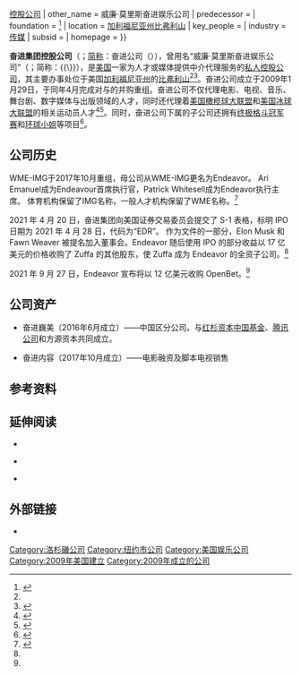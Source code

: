 {{NoteTA
|G1 = Organization
|G2 = People
}}

{{Infobox company
| name        = 奋进集团控股公司
| name_en     = Endeavor Group Holdings, Inc. 
| logo        = File:Endeavor Group logo.svg
| logo_size   = 280px
| type        = [[私人公司|私人公司]]{{\}}[[控股公司|控股公司]]
| other_name  = 威廉·莫里斯奋进娱乐公司
| predecessor = {{Plain list|
* {{Link-en|威廉·莫里斯事务所|William Morris Agency}}
* {{Link-en|奋进人才事务所|Endeavor Talent Agency}}
}}
| foundation  = {{Start date and age|df=yes|2009|01|29}}<ref name="Bloomberg">{{cite web |title=Endeavor Group Holdings Inc |url=https://www.bloomberg.com/profile/company/EDR:US |publisher=[[彭博社|彭博社]] |accessdate=2020-03-25 |archive-date=2021-03-01 |archive-url=https://web.archive.org/web/20210301132039/https://www.bloomberg.com/profile/company/EDR:US |dead-url=no }}</ref>
| location    = {{USA}}[[加利福尼亚州|加利福尼亚州]][[比弗利山|比弗利山]]
| key_people  = {{Plain list|
* {{Link-en|阿里·伊曼纽尔|Ari Emanuel}}<small>（[[首席执行官|首席执行官]]）</small>
* {{Link-en|帕特里克·怀特塞尔|Patrick Whitesell}}<small>（[[董事长|执行董事长]]）</small>
* 杰森·卢布林<small>（[[首席财务官|首席财务官]]）</small>
}}
| industry    = [[传媒|传媒]]
| subsid      = {{Plain list|
* [[国际管理集团|国际管理集团]]
* {{Link-en|速法|Zuffa}}
* [[职业骑牛大赛|职业骑牛大赛]]
* [[环球小姐|环球小姐]]
* {{Link-en|奋进流媒体|Endeavor Streaming}}
}}
| homepage    = {{URL|http://www.endeavorco.com/}}
}}

'''奋进集团控股公司'''（{{Lang-en|Endeavor Group Holdings, Inc.}}；[[简称|简称]]：奋进公司（{{lang|en|Endeavor}}）），曾用名“威廉·莫里斯奋进娱乐公司”（{{lang|en|William Morris Endeavor Entertainment}}；简称：{{lang|en|WME}}{{\}}{{lang|en|WME-IMG}}），是[[美国|美国]]一家为人才或媒体提供中介代理服务的[[私人公司|私人]][[控股公司|控股公司]]，其主要办事处位于美国[[加利福尼亚州|加利福尼亚州]]的[[比弗利山|比弗利山]]<ref name="Bloomberg" /><ref>{{cite web |author1=Dave Sebastian |title=Endeavor Group Could Raise $712 Million in IPO |url=https://www.wsj.com/articles/endeavor-group-could-raise-712-million-in-ipo-11568637025 |publisher=[[华尔街日报|华尔街日报]] |accessdate=2020-03-25 |archive-date=2020-09-19 |archive-url=https://web.archive.org/web/20200919030422/https://www.wsj.com/articles/endeavor-group-could-raise-712-million-in-ipo-11568637025 |dead-url=no }}</ref>。奋进公司成立于2009年1月29日，于同年4月完成对{{Link-en|威廉·莫里斯事务所|William Morris Agency}}与{{Link-en|奋进人才事务所|Endeavor Talent Agency}}的并购重组。奋进公司不仅代理电影、电视、音乐、舞台剧、数字媒体与出版领域的人才，同时还代理着[[國家美式橄欖球聯盟|美国橄榄球大联盟]]和[[國家冰球聯盟|美国冰球大联盟]]的相关运动员人才<ref>{{cite web |title=Form S-1 of Endeavor Group Holdings, Inc. |url=https://www.sec.gov/Archives/edgar/data/1766363/000119312519155034/d681105ds1.htm |website=[[美国证监会|美国证监会]] |publisher=奋进集团控股公司 |accessdate=2020-03-25 |archive-date=2020-11-12 |archive-url=https://web.archive.org/web/20201112021043/https://www.sec.gov/Archives/edgar/data/1766363/000119312519155034/d681105ds1.htm |dead-url=no }}</ref><ref>{{cite web |author1=Claude Brodesser-Akner |title=What Talent-Agency Merger Could Mean For Brands |url=https://adage.com/article/madisonvine-news/entertainment-marketing-endeavor-william-morris-merger/136304 |publisher=[[广告时代|广告时代]] |accessdate=2020-03-25 |archive-date=2021-01-31 |archive-url=https://web.archive.org/web/20210131055222/https://adage.com/article/madisonvine-news/entertainment-marketing-endeavor-william-morris-merger/136304 |dead-url=no }}</ref>。同时，奋进公司下属的子公司还拥有[[终极格斗冠军赛|终极格斗冠军赛]]和[[环球小姐|环球小姐]]等项目<ref>{{cite web |author1=Michael J. de la Merced |title=U.F.C. Sells Itself for $4 Billion |url=https://www.nytimes.com/2016/07/11/business/dealbook/ufc-sells-itself-for-4-billion.html |publisher=[[纽约时报|纽约时报]] |accessdate=2020-03-25 |archive-date=2020-11-08 |archive-url=https://web.archive.org/web/20201108132405/https://www.nytimes.com/2016/07/11/business/dealbook/ufc-sells-itself-for-4-billion.html |dead-url=no }}</ref>。

== 公司历史 ==

WME-IMG于2017年10月重组，母公司从WME-IMG更名为Endeavor。 Ari Emanuel成为Endeavour首席执行官，Patrick Whitesell成为Endeavor执行主席。 体育机构保留了IMG名称，一般人才机构保留了WME名称。<ref name="mg21">{{Cite web|url=https://www.mg21.com/edr.html|title=终极格斗冠军赛和环球小姐选美大赛母公司IPO：奋进集团Endeavor Group(EDR)|publisher=美股之家（mg21.com）|date=2021-10-01|access-date=2021-10-02|archive-date=2021-10-02|archive-url=https://web.archive.org/web/20211002233829/https://www.mg21.com/edr.html}}</ref>

2021 年 4 月 20 日，奋进集团向美国证券交易委员会提交了 S-1 表格，标明 IPO 日期为 2021 年 4 月 28 日，代码为“EDR”。 作为文件的一部分，Elon Musk 和 Fawn Weaver 被提名加入董事会。Endeavor 随后使用 IPO 的部分收益以 17 亿美元的价格收购了 Zuffa 的其他股东，使 Zuffa 成为 Endeavor 的全资子公司。<ref name="mg21"/>

2021 年 9 月 27 日，Endeavor 宣布将以 12 亿美元收购 OpenBet。<ref name="mg21"/>

== 公司资产 ==
* 奋进巍美（2016年6月成立）——中国区分公司。与[[紅杉資本|红杉资本中国基金]]、[[腾讯公司|腾讯公司]]和方源资本共同成立。

* 奋进内容（2017年10月成立）——电影融资及脚本电视销售

== 参考资料 ==
{{Reflist|3}}

== 延伸阅读 ==
* {{cite book |author1=Frank Rose |title=The Agency: William Morris and the Hidden History of Show Business |date=1996 |publisher=Frank Rose |isbn=9780887308079 |url=https://books.google.com/books?id=sKwDcGnGKj8C}}

* {{cite book |author1=David Rensin |title=The Mailroom: Hollywood History from the Bottom Up |date=2007-12-18 |publisher=Random House Publishing Group |isbn=9780307417220 |url=https://books.google.com/books?id=Siv6ht0GmBQC}}

* {{cite book |author1=Sam Haskell |author2=David Rensin |title=Promises I Made My Mother |date=2009-04-28 |publisher=Random House Publishing Group |isbn=9780345516572 |url=https://books.google.com/books?id=KeXe8UbXwuoC}}

== 外部链接 ==
* {{Official website|http://www.endeavorco.com/}}

{{DEFAULTSORT:Endeavor}}

[[Category:洛杉磯公司|Category:洛杉磯公司]]
[[Category:纽约市公司|Category:纽约市公司]]
[[Category:美国娱乐公司|Category:美国娱乐公司]]
[[Category:2009年美国建立|Category:2009年美国建立]]
[[Category:2009年成立的公司|Category:2009年成立的公司]]